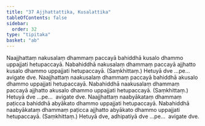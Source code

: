 ```yaml
---
title: "37 Ajjhattattika, Kusalattika"
tableOfContents: false
sidebar:
  order: 32
type: "tipitaka"
basket: "ab"
---
```



<DynamicBreadcrumb />

<Division number="46">

<Paragraph number="146">
Naajjhattaṃ nakusalaṃ dhammaṃ paccayā bahiddhā kusalo dhammo uppajjati hetupaccayā. Nabahiddhā nakusalaṃ dhammaṃ paccayā ajjhatto kusalo dhammo uppajjati hetupaccayā. (Saṃkhittaṃ.) Hetuyā dve …pe…  avigate dve.
</Paragraph>

<Paragraph number="147">
Naajjhattaṃ naakusalaṃ dhammaṃ paccayā bahiddhā akusalo dhammo uppajjati hetupaccayā. Nabahiddhā naakusalaṃ dhammaṃ paccayā ajjhatto akusalo dhammo uppajjati hetupaccayā. (Saṃkhittaṃ.) Hetuyā dve …pe…  avigate dve.
</Paragraph>

<Paragraph number="148">
Naajjhattaṃ naabyākataṃ dhammaṃ paṭicca bahiddhā abyākato dhammo uppajjati hetupaccayā. Nabahiddhā naabyākataṃ dhammaṃ paṭicca ajjhatto abyākato dhammo uppajjati hetupaccayā. (Saṃkhittaṃ.) Hetuyā dve, adhipatiyā dve …pe…  avigate dve.
</Paragraph>
</Division>